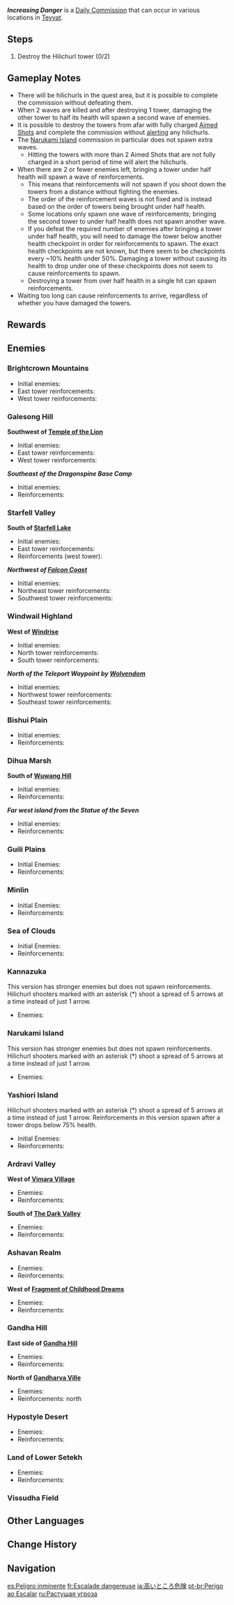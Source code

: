 {{stub|Details on reinforcements' spawn condition need checking (in particular, the part about "2 or fewer enemies left" when spawning a second wave of reinforcements), when both towers are destroyed and when you kill the enemies afterwards it usually only spawns one wave needs confirmation too}}

{{About|the [[commission]]|the [[Random Event]]|Increasing Danger (Random Event)}}
{{Quest Infobox
|id              = 
|type            = Commission
|image           = Commission Increasing Danger.png
|caption         = Bishui Plain version
|summary         = Destroy the two towers built by hilichurls.
|startLocation   = [[Teyvat]]
|other           = 
*AR-Dependent Rewards
|characters      = Traveler
}}
'''''Increasing Danger''''' is a [[Daily Commission]] that can occur in various locations in [[Teyvat]].

==Steps==
{{Quest Description|[[Hilichurls]] are building towers in the wilderness. Destroy them quickly.}}
# Destroy the Hilichurl tower (0/2)

==Gameplay Notes==
* There will be hilichurls in the quest area, but it is possible to complete the commission without defeating them.
* When 2 waves are killed and after destroying 1 tower, damaging the other tower to half its health will spawn a second wave of enemies.
* It is possible to destroy the towers from afar with fully charged [[Aimed Shot]]s and complete the commission without [[Aggro|alerting]] any hilichurls.
* The [[Narukami Island]] commission in particular does not spawn extra waves.
** Hitting the towers with more than 2 Aimed Shots that are not fully charged in a short period of time will alert the hilichurls.
* When there are 2 or fewer enemies left, bringing a tower under half health will spawn a wave of reinforcements.
** This means that reinforcements will not spawn if you shoot down the towers from a distance without fighting the enemies.
** The order of the reinforcement waves is not fixed and is instead based on the order of towers being brought under half health.
** Some locations only spawn one wave of reinforcements; bringing the second tower to under half health does not spawn another wave.
** If you defeat the required number of enemies after bringing a tower under half health, you will need to damage the tower below another health checkpoint in order for reinforcements to spawn. The exact health checkpoints are not known, but there seem to be checkpoints every ~10% health under 50%. Damaging a tower without causing its health to drop under one of these checkpoints does not seem to cause reinforcements to spawn.
** Destroying a tower from over half health in a single hit can spawn reinforcements.
*Waiting too long can cause reinforcements to arrive, regardless of whether you have damaged the towers.

==Rewards==
{{Commission Rewards|full}}

==Enemies==
===Brightcrown Mountains===
*Initial enemies: {{Enemy List|Hilichurl Grenadier;Pyro Hilichurl Shooter;Hilichurl}}
*East tower reinforcements: {{Enemy List|Hydro Samachurl;Wooden Shield Mitachurl}}
*West tower reinforcements: {{Enemy List|Dendro Samachurl;Blazing Axe Mitachurl}}

===Galesong Hill===
'''Southwest of [[Temple of the Lion]]'''
*Initial enemies: {{Enemy List|Hilichurl Grenadier*2;Pyro Hilichurl Shooter;Blazing Axe Mitachurl}}
*East tower reinforcements: {{Enemy List|Wooden Shield Hilichurl Guard*2;Hydro Samachurl}}
*West tower reinforcements: {{Enemy List|Cryo Hilichurl Shooter;Wooden Shield Mitachurl}}
'''''Southeast of the Dragonspine Base Camp'''''
*Initial enemies: {{Enemy List|Hilichurl;Cryo Hilichurl Shooter;Blazing Axe Mitachurl}}
*Reinforcements: {{Enemy List|Hilichurl Grenadier*2;Wooden Shield Mitachurl}}

===Starfell Valley===
'''South of [[Starfell Lake]]'''

*Initial enemies: {{Enemy List|Hilichurl Grenadier*2;Pyro Hilichurl Shooter;Blazing Axe Mitachurl}}
*East tower reinforcements: {{Enemy List|Electro Hilichurl Shooter*2;Wooden Shield Mitachurl}}
*Reinforcements (west tower): {{Enemy List|Wooden Shield Hilichurl Guard*3;Hydro Samachurl}}
'''''Northwest of [[Falcon Coast]]'''''
*Initial enemies: {{Enemy List|Hilichurl;Hilichurl Grenadier;Pyro Hilichurl Shooter*2;Blazing Axe Mitachurl}}
*Northeast tower reinforcements: {{Enemy List|Hilichurl Berserker*2;Anemo Samachurl}}
*Southwest tower reinforcements: {{Enemy List|Hydro Samachurl;Wooden Shield Mitachurl}}

===Windwail Highland===
'''West of [[Windrise]]'''
*Initial enemies: {{Enemy List|Unarmed Hilichurl*2;Pyro Hilichurl Shooter;Blazing Axe Mitachurl}}
*North tower reinforcements: {{Enemy List|Hydro Samachurl*2;Wooden Shield Mitachurl}}
*South tower reinforcements: {{Enemy List|Electro Hilichurl Shooter*3}}
'''''North of the Teleport Waypoint by [[Wolvendom]]'''''
*Initial enemies: {{Enemy List|Hilichurl;Hilichurl Grenadier;Cryo Abyss Mage}}
*Northwest tower reinforcements: {{Enemy List|Hydro Samachurl;Wooden Shield Mitachurl}}
*Southeast tower reinforcements: {{Enemy List|Pyro Hilichurl Shooter*3}}

===Bishui Plain===
*Initial enemies: {{Enemy List|Unarmed Hilichurl*2;Electro Hilichurl Shooter;Blazing Axe Mitachurl}}
*Reinforcements: {{Enemy List|Hilichurl Grenadier*2;Wooden Shield Mitachurl}}

===Dihua Marsh===
'''South of [[Wuwang Hill]]'''
*Initial enemies: {{Enemy List|Hilichurl*2;Electro Hilichurl Shooter;Blazing Axe Mitachurl}}
*Reinforcements: {{Enemy List|Hilichurl Grenadier*2;Wooden Shield Mitachurl}}
'''''Far west island from the Statue of the Seven'''''
*Initial enemies: {{Enemy List|Hilichurl*2;Cryo Hilichurl Shooter;Blazing Axe Mitachurl}}
*Reinforcements: {{Enemy List|Hilichurl Grenadier*2;Wooden Shield Mitachurl}}

===Guili Plains===
*Initial Enemies: {{Enemy List|Hilichurl*2;Cryo Hilichurl Shooter;Blazing Axe Mitachurl}}
*Reinforcements: {{Enemy List|Hilichurl Grenadier*2;Wooden Shield Mitachurl}}

===Minlin===
* Initial Enemies: {{Enemy List|Hilichurl Grenadier*2;Electro Hilichurl Shooter;Anemo Samachurl;Blazing Axe Mitachurl}}
* Reinforcements: {{Enemy List|Hilichurl Grenadier*3;Rock Shieldwall Mitachurl}}

===Sea of Clouds===
*Initial Enemies: {{Enemy List|Hilichurl Fighter*2;Unarmed Hilichurl;Electro Hilichurl Shooter;Blazing Axe Mitachurl}}
*Reinforcements: {{Enemy List|Hilichurl Grenadier*2;Wooden Shield Mitachurl}}

===Kannazuka===
This version has stronger enemies but does not spawn reinforcements. Hilichurl shooters marked with an asterisk (*) shoot a spread of 5 arrows at a time instead of just 1 arrow.

*Enemies: {{Enemy List|Electro Hilichurl Shooter;Cryo Hilichurl Shooter;Hilichurl Berserker*2;Blazing Axe Mitachurl;Crackling Axe Mitachurl}}

===Narukami Island===
This version has stronger enemies but does not spawn reinforcements. Hilichurl shooters marked with an asterisk (*) shoot a spread of 5 arrows at a time instead of just 1 arrow.

*Enemies: {{Enemy List|Cryo Hilichurl Shooter;Electro Hilichurl Shooter;Pyro Hilichurl Shooter;Hilichurl Grenadier;Electro Samachurl;Electro Abyss Mage}}

===Yashiori Island===
Hilichurl shooters marked with an asterisk (*) shoot a spread of 5 arrows at a time instead of just 1 arrow. Reinforcements in this version spawn after a tower drops below 75% health.

*Initial Enemies: {{Enemy List|Pyro Hilichurl Shooter*2;Electro Samachurl;Crackling Axe Mitachurl;Electro Abyss Mage}}
*Reinforcements: {{Enemy List|Hilichurl Grenadier;Electro Hilichurl Grenadier}}

===Ardravi Valley===
'''West of [[Vimara Village]]'''
*Enemies:{{Enemy List|Wooden Shieldwall Mitachurl; Cryo Hilichurl Shooter; Hilichurl Shooter * 2}}
*Reinforcements: {{Enemy List|Blazing Axe Mitachurl; Wooden Shield Hilichurl Guard * 2}}

'''South of [[The Dark Valley]]'''
*Enemies:{{Enemy List|Blazing Axe Mitachurl; Pyro Hilichurl Shooter; Wooden Shield Hilichurl Guard * 2}}
*Reinforcements: {{Enemy List|Wooden Shieldwall Mitachurl; Hilichurl Berserker * 2}}

===Ashavan Realm===
*Enemies: {{Enemy List|Blazing Axe Mitachurl; Cryo Hilichurl Shooter; Hilichurl Grenadier * 2}}
*Reinforcements: {{Enemy List|Wooden Shieldwall Mitachurl; Unarmed Hilichurl * 2}}

'''West of [[Fragment of Childhood Dreams]]'''
*Enemies: {{Enemy List|Blazing Axe Mitachurl; Hydro Samachurl; Cryo Hilichurl Shooter; Hilichurl Fighter; Unarmed Hilichurl}}
*Reinforcements: {{Enemy List|Wooden Shieldwall Mitachurl; Hilichurl Grenadier * 2}}

===Gandha Hill===
'''East side of [[Gandha Hill]]'''
*Enemies: {{Enemy List|Crackling Axe Mitachurl;Cryo Hilichurl Shooter*2;Hilichurl}}
*Reinforcements: {{Enemy List|Wooden Shieldwall Mitachurl; Hilichurl Grenadier * 2}}

'''North of [[Gandharva Ville]]'''
*Enemies: {{Enemy List|Blazing Axe Mitachurl; Pyro Hilichurl Shooter; Hilichurl Grenadier; Hilichurl}}
*Reinforcements: {{Enemy List|Wooden Shieldwall Mitachurl; Hilichurl Berserker * 2}} north

===Hypostyle Desert===
<!-- In front of The Dune of Magma -->
*Enemies:{{Enemy List|Blazing Axe Mitachurl; Pyro Hilichurl Shooter; Wooden Shield Hilichurl Guard * 2}}
*Reinforcements: {{Enemy List|Wooden Shieldwall Mitachurl; Hilichurl Berserker * 2}}

===Land of Lower Setekh===
<!-- West of teleport waypoint nearby the Dune of Carouses -->
*Enemies: {{Enemy List|Blazing Axe Mitachurl;Cryo Hilichurl Shooter;Hilichurl}}
*Reinforcements: {{Enemy List|Wooden Shieldwall Mitachurl;Hilichurl Grenadier*2}}

===Vissudha Field===
{{Stub|Enemy lineup}}

==Other Languages==
{{Other Languages
|en      = Increasing Danger
|zhs     = 攀高危险
|zhs_rm  = Pāngāo Wēixiǎn
|zht     = 攀高危險
|zht_rm  = Pāngāo Wéixiǎn
|zh_tl   = Climbing Danger
|ja      = 高いところ危険
|ja_rm   = Takai Tokoro Kiken
|ja_tl   = High Place Danger
|ko      = 높은 곳의 위험
|ko_rm   = Nopeun Got-ui Wiheom
|ko_tl   = Danger of High Places
|es      = Peligro inminente
|es_tl   = Imminent Danger
|fr      = Escalade dangereuse
|fr_tl   = Dangerous Escalation
|ru      = Растущая угроза
|ru_tl   = Increasing Danger
|th      = ภัยที่ขยายตัวขึ้น
|th_rm   = 
|th_tl   = Enlarging Danger
|vi      = Nguy Hiểm Leo Thang
|vi_tl   = Climbing Danger
|de      = Gefährliche Kletteraktion
|de_tl   = Dangerous Climbing Effort
|id      = Bahaya Meningkat
|id_tl   = Increasing Danger
|pt      = Perigo ao Escalar
|pt_tl   = 
|tr      = Artan Tehlike
|tr_tl   = 
|it      = Pericolo in aumento
|it_tl   = Increasing Danger
}}

==Change History==
{{Change History|1.0}}

==Navigation==
{{Commission Navbox|Basic}}

[[es:Peligro inminente]]
[[fr:Escalade dangereuse]]
[[ja:高いところ危険]]
[[pt-br:Perigo ao Escalar]]
[[ru:Растущая угроза]]